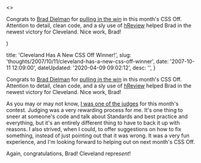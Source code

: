 

  <>
  <p>Congrats to <a href="http&#58;//www.braddielman.com/" title="Brad Dielman">Brad Dielman</a> for <a href="http&#58;//cssoff.com/2007/10/11/and-the-winner-is-brad-dielman/" title="And The Winner is Brad Dielman">pulling in the win</a> in this month's CSS Off. Attention to detail, clean code, and a sly use of <a href="http&#58;//microformats.org/wiki/hreview" title="hReview microformat">hReview</a> helped Brad in the newest victory for Cleveland.  Nice work, Brad!</p>
  </>
)


  title: 'Cleveland Has A New CSS Off Winner!',
  slug: 'thoughts/2007/10/11/cleveland-has-a-new-css-off-winner',
  date: '2007-10-11 12:09:00',
  dateUpdated: '2020-04-09 09:02:12',
  desc: '',
}

<p>Congrats to <a href="http://www.braddielman.com/" title="Brad Dielman">Brad Dielman</a> for <a href="http://cssoff.com/2007/10/11/and-the-winner-is-brad-dielman/" title="And The Winner is Brad Dielman">pulling in the win</a> in this month's CSS Off. Attention to detail, clean code, and a sly use of <a href="http://microformats.org/wiki/hreview" title="hReview microformat">hReview</a> helped Brad in the newest victory for Cleveland.  Nice work, Brad!</p>
<p>As you may or may not know, <a href="http://cssoff.com/meet-the-css-off-judges/" title="CSS Off - Meet The Judges">I was one of the judges</a> for this month's contest.  Judging was a very rewarding process for me.  It's one thing to sneer at someone's code and talk about Standards and best practice and everything, but it's an entirely different thing to have to back it up with reasons.  I also strived, when I could, to offer suggestions on how to fix something, instead of just pointing out that it was wrong.  It was a very fun experience, and I'm looking forward to helping out on next month's CSS Off.</p>
<p>Again, congratulations, Brad!  Cleveland repre<em>sent</em>!</p>

